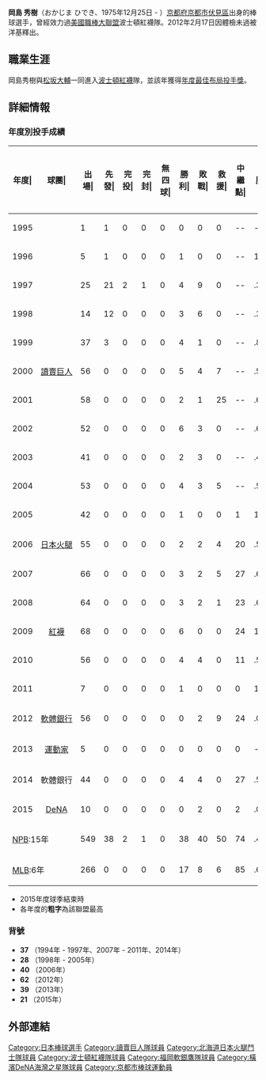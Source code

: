 {{Infobox baseball biography|
bgcolor1=#ccc|
bgcolor2=#ccc|
textcolor1=#000|
textcolor2=#000|
name=岡島 秀樹<br />Hideki Okajima|
image=HAWKS62-OKAJIMA.JPG|
width=280|
birthdate= {{birth date and age|1975|12|25}}|
birthplace= {{JPN}}[[京都市|京都市]][[伏見區|伏見區]]|
position= 投手|
team=福岡軟體銀行鷹|
number=37|
bats=左|
throws=左|
debutyear= MLB / 2011年10月4日波士頓紅襪 <br /> NPB / 1995年10月6日讀賣巨人|
debutteam=|
statyear=2012年|
stat1label=勝—敗|
stat1value=34-34|
stat2label=[[救援成功|救援成功]]|
stat2value=50|
stat3label=[[中繼成功|中繼成功]]|
stat3value=45|
stat4label=[[防禦率|防禦率]]|
stat4value=3.20|
stat5label=[[三振|奪三振]]|
stat5value=717|
teams=<nowiki></nowiki>
* 東山高等學校
NPB
* [[讀賣巨人|讀賣巨人]] (1994 - 2005)
* [[北海道日本火腿鬥士|北海道日本火腿鬥士]] (2006)
* [[福岡軟體銀行鷹|福岡軟體銀行鷹]] (2012,2014)
* [[橫濱DeNA海灣之星|橫濱DeNA海灣之星]] (2015)
MLB
* [[波士頓紅襪|波士頓紅襪]] (2007 - 2011)
* [[奧克蘭運動家|奧克蘭運動家]] (2013)
}}
{{japanese|japanese=岡島秀樹|kana=おかじまひでき|romaji=Okajima Hideki}}

'''岡島 秀樹'''（おかじま ひでき、1975年12月25日 - ）[[京都府|京都府]][[京都市|京都市]][[伏見區|伏見區]]出身的棒球選手，曾經效力過[[美國職棒大聯盟|美國職棒大聯盟]]波士頓紅襪隊。2012年2月17日因體檢未過被洋基釋出。

==職業生涯==
岡島秀樹與[[松坂大輔|松坂大輔]]一同進入[[波士頓紅襪|波士頓紅襪]]隊，並該年獲得[[年度最佳布局投手獎|年度最佳布局投手獎]]。

== 詳細情報 ==
=== 年度別投手成績 ===
{| class="wikitable" style="text-align:right; font-size:small"
|-bgcolor="#efefef"
!年度|!!球團|!!出場|!!先發|!!完投|!!完封|!!無四球|!!勝利|!!敗戰|!!救援|!!中繼點|!!勝率|!!打者|!!投球<br>局數|!!被<br>安<br>打|!!被全壘打|!!保送|!!敬遠|!!觸身球|!!三<br>振<br>數|!!暴投|!!犯規|!!失分|!!自<br>責<br>分|!!防<br>禦<br>率|!!WHIP
|-
|style="text-align:center"|1995
|rowspan="11" style="text-align:center;"|[[讀賣巨人|讀賣巨人]]
|1||1||0||0||0||0||0||0||--||----||20||5.0||5||0||2||0||0||9||0||0||1||1||1.80||1.40
|-
|style="text-align:center"|1996
|5||1||0||0||0||1||0||0||--||1.000||60||12.2||13||0||9||0||1||8||1||0||2||1||0.71||1.74
|-
|style="text-align:center"|1997
|25||21||2||1||0||4||9||0||--||.308||477||109.1||92||7||59||1||4||102||3||0||47||42||3.46||1.38
|-
|style="text-align:center"|1998
|14||12||0||0||0||3||6||0||--||.333||273||62.1||61||7||32||2||2||54||3||1||31||30||4.33||1.49
|-
|style="text-align:center"|1999
|37||3||0||0||0||4||1||0||--||.800||275||69.2||42||6||28||1||3||77||3||0||25||23||2.97||1.00
|-
|style="text-align:center"|2000
|56||0||0||0||0||5||4||7||--||.556||300||72.1||53||4||31||1||2||102||5||0||26||25||3.11||1.16
|-
|style="text-align:center"|2001
|58||0||0||0||0||2||1||25||--||.667||281||62.0||62||5||39||6||2||70||2||0||21||19||2.76||1.63
|-
|style="text-align:center"|2002
|52||0||0||0||0||6||3||0||--||.667||231||55.2||42||8||22||3||3||58||4||0||21||21||3.40||1.15
|-
|style="text-align:center"|2003
|41||0||0||0||0||2||3||0||--||.400||177||38.2||45||6||20||3||1||29||1||0||22||21||4.89||1.68
|-
|style="text-align:center"|2004
|53||0||0||0||0||4||3||5||--||.571||192||46.2||33||5||20||1||1||53||2||0||16||16||3.09||1.14
|-
|style="text-align:center"|2005
|42||0||0||0||0||1||0||0||1||1.000||231||53.0||55||10||19||0||4||56||1||0||31||28||4.75||1.40
|-
|style="text-align:center"|2006
|style="text-align:center; white-space:nowrap;"|[[北海道日本火腿鬥士|日本火腿]]
|55||0||0||0||0||2||2||4||20||.500||220||54.2||46||5||14||2||1||63||6||0||14||13||2.14||1.10
|-
|style="text-align:center"|2007
|rowspan="5" style="text-align:center;"|[[波士頓紅襪|紅襪]]
|66||0||0||0||0||3||2||5||27||.600||272||69.0||50||6||17||2||1||63||0||0||17||17||2.22||0.97
|-
|style="text-align:center"|2008
|64||0||0||0||0||3||2||1||23||.600||258||62.0||49||6||23||1||1||60||2||0||18||18||2.61||1.16
|-
|style="text-align:center"|2009
|68||0||0||0||0||6||0||0||24||1.000||258||61.0||56||8||21||3||2||53||0||0||23||23||3.39||1.26
|-
|style="text-align:center"|2010
|56||0||0||0||0||4||4||0||11||.500||213||46.0||59||6||20||5||0||33||2||0||24||23||4.50||1.72
|-
|style="text-align:center;"|2011
|7||0||0||0||0||1||0||0||0||1.000||36||8.1||7||0||5||0||0||6||0||0||4||4||4.32||1.44
|-
|style="text-align:center;"|2012
|rowspan="1" style="text-align:center; white-space:nowrap;"|[[福岡軟體銀行鷹|軟體銀行]]
|56||0||0||0||0||0||2||9||24||.000||181||47.2||34||1||6||0||0||36||3||0||6||5||0.94||0.84
|-
|style="text-align:center;"|2013
|rowspan="1" style="text-align:center; white-space:nowrap;"|[[奧克蘭運動家|運動家]]
|5||0||0||0||0||0||0||0||0||---||21||4.0||7||1||2||0||0||1||1||0||1||1||2.25||2.25
|-
|style="text-align:center;"|2014
|rowspan="1" style="text-align:center; white-space:nowrap;"|軟體銀行
|44||0||0||0||0||4||4||0||27||.500||175||42.2||32||3||6||14||4||36||2||0||10||10||2.11||1.08
|-
|style="text-align:center;"|2015
|rowspan="1" style="text-align:center; white-space:nowrap;"|[[橫濱DeNA海灣之星|DeNA]]
|10||0||0||0||0||0||2||0||2||.000||35||7.1||6||1||8||0||0||7||1||0||7||7||8.59||1.91
|-
!colspan="2"|[[日本職棒|NPB]]:15年
|549||38||2||1||0||38||40||50||74||.487||3128||739.2||621||68||315||24||26||760||36||1||280||262||3.19||1.28
|-
!colspan="2"|[[美國職棒大聯盟|MLB]]:6年
|266||0||0||0||0||17||8||6||85||.680||1058||250.1||228||27||88||11||4||216||5||0||87||86||3.09||1.26
|}
*  2015年度球季結束時
* 各年度的'''粗字'''為該聯盟最高

=== 背號 ===
* '''37''' （1994年 - 1997年、2007年 - 2011年、2014年）
* '''28''' （1998年 - 2005年）
* '''40''' （2006年）
* '''62''' （2012年）
* '''39''' （2013年）
* '''21''' （2015年）

== 外部連結 ==
{{Baseballstats |mlb=506606 |espn=28630 |br=o/okajihi01 |fangraphs=7763 |cube=O/hideki-okajima}}

{{commonscat|Hideki Okajima}}
{{2007 World Series Champion}}
{{奧克蘭運動家隊當前登錄名單}}
{{Authority control}}
{{DEFAULTSORT:Okajima Hideki}}

[[Category:日本棒球選手|Category:日本棒球選手]]
[[Category:讀賣巨人隊球員|Category:讀賣巨人隊球員]]
[[Category:北海道日本火腿鬥士隊球員|Category:北海道日本火腿鬥士隊球員]]
[[Category:波士頓紅襪隊球員|Category:波士頓紅襪隊球員]]
[[Category:福岡軟銀鷹隊球員|Category:福岡軟銀鷹隊球員]]
[[Category:橫濱DeNA海灣之星隊球員|Category:橫濱DeNA海灣之星隊球員]]
[[Category:京都市棒球運動員|Category:京都市棒球運動員]]